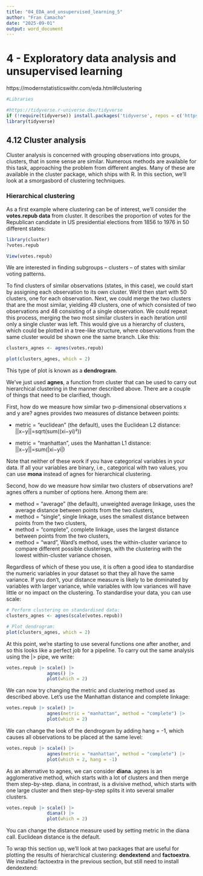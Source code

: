 ```yaml
---
title: "04_EDA_and_unsupervised_learning_5"
author: "Fran Camacho"
date: "2025-09-01"
output: word_document
---
```


# 4 - Exploratory data analysis and unsupervised learning

https://modernstatisticswithr.com/eda.html#clustering

```r
#Libraries

#https://tidyverse.r-universe.dev/tidyverse
if (!require(tidyverse)) install.packages('tidyverse', repos = c('https://tidyverse.r-universe.dev', 'https://cloud.r-project.org'))
library(tidyverse)

```

## 4.12 Cluster analysis

Cluster analysis is concerned with grouping observations into groups, clusters, that in some sense are similar.
Numerous methods are available for this task, approaching the problem from different angles. 
Many of these are available in the cluster package, which ships with R.
In this section, we’ll look at a smorgasbord of clustering techniques.


### Hierarchical clustering

As a first example where clustering can be of interest, we’ll consider the **votes.repub data** from cluster. 
It describes the proportion of votes for the Republican candidate in US presidential elections from 1856 to 1976 in 50 different states:

```r
library(cluster)
?votes.repub

View(votes.repub)
```


We are interested in finding subgroups – clusters – of states with similar voting patterns.

To find clusters of similar observations (states, in this case), we could start by assigning each observation to its own cluster.
We’d then start with 50 clusters, one for each observation. Next, we could merge the two clusters that are the most similar, yielding 49 clusters,
one of which consisted of two observations and 48 consisting of a single observation. 
We could repeat this process, merging the two most similar clusters in each iteration until only a single cluster was left.
This would give us a hierarchy of clusters, which could be plotted in a tree-like structure, where observations from the same cluster
would be shown one the same branch. 
Like this:

```r
clusters_agnes <- agnes(votes.repub)

plot(clusters_agnes, which = 2)
```

This type of plot is known as a **dendrogram**.

We’ve just used **agnes**, a function from cluster that can be used to carry out hierarchical clustering in the manner described above.
There are a couple of things that need to be clarified, though.

First, how do we measure how similar two p-dimensional observations x and y are? agnes provides two measures of distance between points:

- metric = "euclidean" (the default), uses the Euclidean L2 distance: ||x−y||=sqrt(sum((xi−yi)²))

- metric = "manhattan", uses the Manhattan L1 distance: ||x−y||=sum(|xi−yi|) 


Note that neither of these work if you have categorical variables in your data.
If all your variables are binary, i.e., categorical with two values, you can use **mona** instead of agnes for hierarchical clustering.

Second, how do we measure how similar two clusters of observations are? agnes offers a number of options here. Among them are:

- method = "average" (the default), unweighted average linkage, uses the average distance between points from the two clusters,
- method = "single", single linkage, uses the smallest distance between points from the two clusters,
- method = "complete", complete linkage, uses the largest distance between points from the two clusters,
- method = "ward", Ward’s method, uses the within-cluster variance to compare different possible clusterings, 
with the clustering with the lowest within-cluster variance chosen.


Regardless of which of these you use, it is often a good idea to standardise the numeric variables in your dataset so that they all have the same variance.
If you don’t, your distance measure is likely to be dominated by variables with larger variance, while variables with low variances will have little
or no impact on the clustering. 
To standardise your data, you can use scale:

```r
# Perform clustering on standardised data:
clusters_agnes <- agnes(scale(votes.repub))

# Plot dendrogram:
plot(clusters_agnes, which = 2)
```

At this point, we’re starting to use several functions one after another, and so this looks like a perfect job for a pipeline. 
To carry out the same analysis using the |> pipe, we write:

```r
votes.repub |> scale() |>
               agnes() |> 
               plot(which = 2)
```

We can now try changing the metric and clustering method used as described above. Let’s use the Manhattan distance and complete linkage:

```r
votes.repub |> scale() |>
               agnes(metric = "manhattan", method = "complete") |> 
               plot(which = 2)
```

We can change the look of the dendrogram by adding hang = -1, which causes all observations to be placed at the same level:

```r
votes.repub |> scale() |>
               agnes(metric = "manhattan", method = "complete") |> 
               plot(which = 2, hang = -1)
```


As an alternative to agnes, we can consider **diana**. agnes is an agglomerative method, which starts with a lot of clusters and then merge them 
step-by-step. diana, in contrast, is a divisive method, which starts with one large cluster and then step-by-step splits it into several smaller clusters.

```r
votes.repub |> scale() |>
               diana() |> 
               plot(which = 2)
```

You can change the distance measure used by setting metric in the diana call. Euclidean distance is the default.

To wrap this section up, we’ll look at two packages that are useful for plotting the results of hierarchical clustering: **dendextend** and **factoextra**. 
We installed factoextra in the previous section, but still need to install dendextend:










